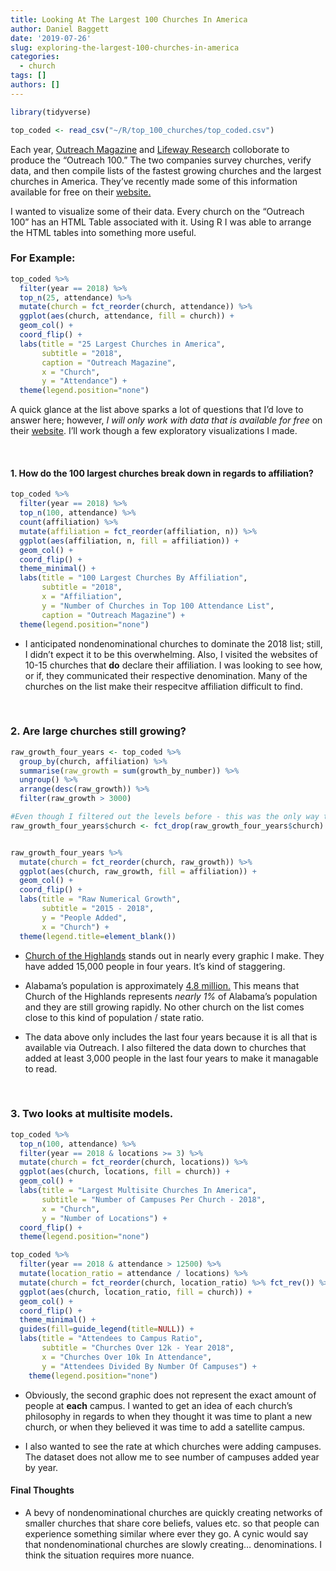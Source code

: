 ```yaml
---
title: Looking At The Largest 100 Churches In America
author: Daniel Baggett
date: '2019-07-26'
slug: exploring-the-largest-100-churches-in-america
categories:
  - church
tags: []
authors: []
---
```

```r
library(tidyverse)
```

```r
top_coded <- read_csv("~/R/top_100_churches/top_coded.csv")
```

Each year, [Outreach Magazine](https://outreachmagazine.com/) and [Lifeway Research](https://lifewayresearch.com/) colloborate to produce the "Outreach 100." The two companies survey churches, verify data, and then compile lists of the fastest growing churches and the largest churches in America. They've recently made some of this information available for free on their [website.](https://outreachmagazine.com/outreach-100-list.html#/list/2015/all)

I wanted to visualize some of their data. Every church on the "Outreach 100" has an HTML Table associated with it. Using R I was able to arrange the HTML tables into something more useful. 

### For Example:

```r
top_coded %>% 
  filter(year == 2018) %>% 
  top_n(25, attendance) %>% 
  mutate(church = fct_reorder(church, attendance)) %>% 
  ggplot(aes(church, attendance, fill = church)) +
  geom_col() +
  coord_flip() +
  labs(title = "25 Largest Churches in America",
       subtitle = "2018",
       caption = "Outreach Magazine", 
       x = "Church", 
       y = "Attendance") +
  theme(legend.position="none") 
```

A quick glance at the list above sparks a lot of questions that I'd love to answer here; however, *I will only work with data that is available for free* on their [website](https://outreachmagazine.com/outreach-100.html). I'll work though a few exploratory visualizations I made. 

<br/>

#### 1. How do the 100 largest churches break down in regards to affiliation?

```r
top_coded %>% 
  filter(year == 2018) %>% 
  top_n(100, attendance) %>% 
  count(affiliation) %>% 
  mutate(affiliation = fct_reorder(affiliation, n)) %>% 
  ggplot(aes(affiliation, n, fill = affiliation)) +
  geom_col() +
  coord_flip() +
  theme_minimal() +
  labs(title = "100 Largest Churches By Affiliation",
       subtitle = "2018", 
       x = "Affiliation", 
       y = "Number of Churches in Top 100 Attendance List",
       caption = "Outreach Magazine") +
  theme(legend.position="none") 
```

* I anticipated nondenominational churches to dominate the 2018 list; still, I didn't expect it to be this overwhelming. Also, I visited the websites of 10-15 churches that **do** declare their affiliation. I was looking to see how, or if, they communicated their respective denomination. Many of the churches on the list make their respecitve affiliation difficult to find. 

<br/>

### 2. Are large churches still growing?

```r
raw_growth_four_years <- top_coded %>% 
  group_by(church, affiliation) %>% 
  summarise(raw_growth = sum(growth_by_number)) %>% 
  ungroup() %>% 
  arrange(desc(raw_growth)) %>% 
  filter(raw_growth > 3000)

#Even though I filtered out the levels before - this was the only way to get rid of the extra ones. 
raw_growth_four_years$church <- fct_drop(raw_growth_four_years$church)


raw_growth_four_years %>% 
  mutate(church = fct_reorder(church, raw_growth)) %>% 
  ggplot(aes(church, raw_growth, fill = affiliation)) +
  geom_col() +
  coord_flip() +
  labs(title = "Raw Numerical Growth",
       subtitle = "2015 - 2018", 
       y = "People Added", 
       x = "Church") +
  theme(legend.title=element_blank())
```

* [Church of the Highlands](https://www.churchofthehighlands.com/) stands out in nearly every graphic I make. They have added 15,000 people in four years. It's kind of staggering.  


* Alabama's population is approximately [4.8 million.](https://factfinder.census.gov/faces/nav/jsf/pages/community_facts.xhtml?src=bkmk) This means that Church of the Highlands represents *nearly 1%* of Alabama's population and they are still growing rapidly. No other church on the list comes close to this kind of population / state ratio.  


* The data above only includes the last four years because it is all that is available via Outreach. I also filtered the data down to churches that added at least 3,000 people in the last four years to make it managable to read. 



<br/>

### 3. Two looks at multisite models. 

```r
top_coded %>% 
  top_n(100, attendance) %>% 
  filter(year == 2018 & locations >= 3) %>% 
  mutate(church = fct_reorder(church, locations)) %>% 
  ggplot(aes(church, locations, fill = church)) +
  geom_col() +
  labs(title = "Largest Multisite Churches In America", 
       subtitle = "Number of Campuses Per Church - 2018",
       x = "Church",
       y = "Number of Locations") +
  coord_flip() +
  theme(legend.position="none")
```

```r
top_coded %>% 
  filter(year == 2018 & attendance > 12500) %>% 
  mutate(location_ratio = attendance / locations) %>% 
  mutate(church = fct_reorder(church, location_ratio) %>% fct_rev()) %>% 
  ggplot(aes(church, location_ratio, fill = church)) +
  geom_col() +
  coord_flip() +
  theme_minimal() +
  guides(fill=guide_legend(title=NULL)) +
  labs(title = "Attendees to Campus Ratio", 
       subtitle = "Churches Over 12k - Year 2018", 
       x = "Churches Over 10k In Attendance", 
       y = "Attendees Divided By Number Of Campuses") +
    theme(legend.position="none")
```

* Obviously, the second graphic does not represent the exact amount of people at **each** campus. I wanted to get an idea of each church's philosophy in regards to when they thought it was time to plant a new church, or when they believed it was time to add a satellite campus. 

* I also wanted to see the rate at which churches were adding campuses. The dataset does not allow me to see number of campuses added year by year. 

#### Final Thoughts

* A bevy of nondenominational churches are quickly creating networks of smaller churches that share core beliefs, values etc. so that people can experience something similar where ever they go. A cynic would say that nondenominational churches are slowly creating... denominations. I think the situation requires more nuance. 

<br/> 
















